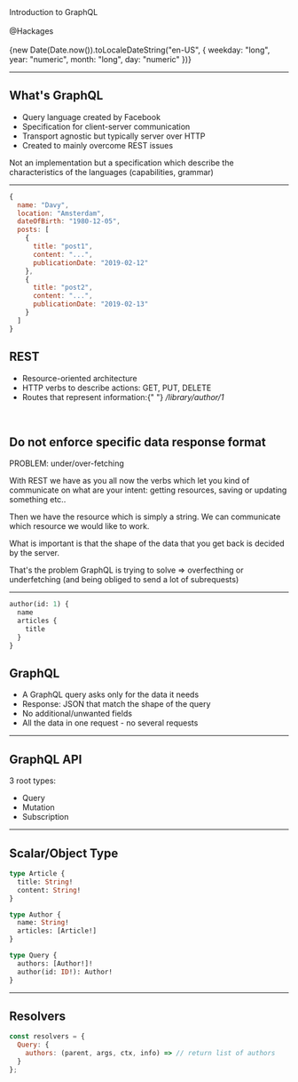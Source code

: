 
<Head>
  <title>Introduction to GraphQL</title>
</Head>

<div style={{ fontSize: "3em", fontWeight: "bold" }}>
  Introduction to <span style={{ color: "#D400FF" }}>GraphQL</span>
</div>
<br/>
<div style={{ fontSize: "1.5em", fontWeight: "bold", color: '#067df7' }}>
@Hackages
</div>
&nbsp;

<div style={{ fontSize: 25 }}>
  {new Date(Date.now()).toLocaleDateString("en-US", {
    weekday: "long",
    year: "numeric",
    month: "long",
    day: "numeric"
  })}
</div>

---

## What's GraphQL

- Query language created by Facebook
- <Important>Specification</Important> for client-server communication
- <Important>Transport agnostic</Important> but typically server over HTTP
- Created to mainly overcome <Important>REST issues</Important>

<Notes>
  Not an implementation but a specification which describe the characteristics
  of the languages (capabilities, grammar)
</Notes>

---


```js
{
  name: "Davy",
  location: "Amsterdam",
  dateOfBirth: "1980-12-05",
  posts: [
    {
      title: "post1",
      content: "...",
      publicationDate: "2019-02-12"
    },
    {
      title: "post2",
      content: "...",
      publicationDate: "2019-02-13"
    }
  ]
}
```

<div>
  <h2 style={{ fontSize: "2em", lineHeight: 1.25 }}>REST</h2>
  <div style={{ margin: 10 }}>
    <ul
      style={{
        display: "flex",
        flexDirection: "column",
        alignItems: "flex-start",
        lineHeight: "1.5em"
      }}
    >
      <li>
        <Important>Resource-oriented</Important> architecture
      </li>
      <li>
        HTTP verbs to describe <Important>actions</Important>: GET, PUT, DELETE
      </li>
      <li>
        <Important>Routes</Important> that represent information:{" "}
        <i>/library/author/1</i>
      </li>
    </ul>
    <br />
    <h2 style={{ color: "#067df7" }}>
      Do not enforce specific data response format
    </h2>
    <span>PROBLEM: under/over-fetching</span>
  </div>
</div>

<Notes>
  <p>
    With REST we have as you all now the verbs which let you kind of communicate
    on what are your intent: getting resources, saving or updating something
    etc..
  </p>
  <p>
    Then we have the resource which is simply a string. We can communicate which
    resource we would like to work.
  </p>
  <p>
    What is important is that the shape of the data that you get back is decided
    by the server.
  </p>
  <p>
    That's the problem GraphQL is trying to solve => overfecthing or
    underfetching (and being obliged to send a lot of subrequests)
  </p>
</Notes>

---


```graphql
author(id: 1) {
  name
  articles {
    title
  }
}
```

<div>
  <h2 style={{ fontSize: "2em", lineHeight: 1.25 }}>GraphQL</h2>
  <div style={{ margin: 10 }}>
    <ul
      style={{
        display: "flex",
        flexDirection: "column",
        alignItems: "flex-start",
        lineHeight: "1.5em"
      }}
    >
      <li>
        A GraphQL query <Important>asks only for the data it needs</Important>
      </li>
      <li>
        Response: JSON that <Important>match the shape of the query</Important>
      </li>
      <li>
        No <Important>additional/unwanted</Important> fields
      </li>
      <li>
        All the data in <Important>one request</Important> - no several requests
      </li>
    </ul>
  </div>
</div>

---

## GraphQL API

3 root types:

- Query
- Mutation
- Subscription

---

## Scalar/Object Type

```graphql
type Article {
  title: String!
  content: String!
}

type Author {
  name: String!
  articles: [Article!]
}

type Query {
  authors: [Author!]!
  author(id: ID!): Author!
}
```

---

## Resolvers

```js
const resolvers = {
  Query: {
    authors: (parent, args, ctx, info) => // return list of authors
  }
};
```
